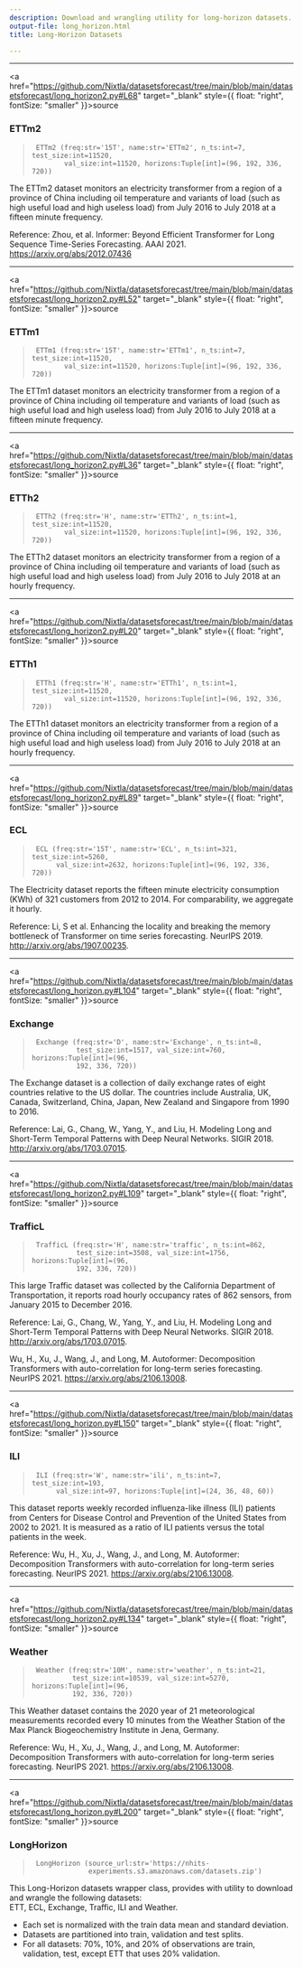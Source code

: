 ```yaml
---
description: Download and wrangling utility for long-horizon datasets.
output-file: long_horizon.html
title: Long-Horizon Datasets

---
```


------------------------------------------------------------------------

<a
href="https://github.com/Nixtla/datasetsforecast/tree/main/blob/main/datasetsforecast/long_horizon2.py#L68"
target="_blank" style={{ float: "right", fontSize: "smaller" }}>source</a>

### ETTm2

> ``` text
>  ETTm2 (freq:str='15T', name:str='ETTm2', n_ts:int=7, test_size:int=11520,
>         val_size:int=11520, horizons:Tuple[int]=(96, 192, 336, 720))
> ```

The ETTm2 dataset monitors an electricity transformer from a region of a
province of China including oil temperature and variants of load (such
as high useful load and high useless load) from July 2016 to July 2018
at a fifteen minute frequency.

Reference: Zhou, et al. Informer: Beyond Efficient Transformer for Long
Sequence Time-Series Forecasting. AAAI 2021.
https://arxiv.org/abs/2012.07436

------------------------------------------------------------------------

<a
href="https://github.com/Nixtla/datasetsforecast/tree/main/blob/main/datasetsforecast/long_horizon2.py#L52"
target="_blank" style={{ float: "right", fontSize: "smaller" }}>source</a>

### ETTm1

> ``` text
>  ETTm1 (freq:str='15T', name:str='ETTm1', n_ts:int=7, test_size:int=11520,
>         val_size:int=11520, horizons:Tuple[int]=(96, 192, 336, 720))
> ```

The ETTm1 dataset monitors an electricity transformer from a region of a
province of China including oil temperature and variants of load (such
as high useful load and high useless load) from July 2016 to July 2018
at a fifteen minute frequency.

------------------------------------------------------------------------

<a
href="https://github.com/Nixtla/datasetsforecast/tree/main/blob/main/datasetsforecast/long_horizon2.py#L36"
target="_blank" style={{ float: "right", fontSize: "smaller" }}>source</a>

### ETTh2

> ``` text
>  ETTh2 (freq:str='H', name:str='ETTh2', n_ts:int=1, test_size:int=11520,
>         val_size:int=11520, horizons:Tuple[int]=(96, 192, 336, 720))
> ```

The ETTh2 dataset monitors an electricity transformer from a region of a
province of China including oil temperature and variants of load (such
as high useful load and high useless load) from July 2016 to July 2018
at an hourly frequency.

------------------------------------------------------------------------

<a
href="https://github.com/Nixtla/datasetsforecast/tree/main/blob/main/datasetsforecast/long_horizon2.py#L20"
target="_blank" style={{ float: "right", fontSize: "smaller" }}>source</a>

### ETTh1

> ``` text
>  ETTh1 (freq:str='H', name:str='ETTh1', n_ts:int=1, test_size:int=11520,
>         val_size:int=11520, horizons:Tuple[int]=(96, 192, 336, 720))
> ```

The ETTh1 dataset monitors an electricity transformer from a region of a
province of China including oil temperature and variants of load (such
as high useful load and high useless load) from July 2016 to July 2018
at an hourly frequency.

------------------------------------------------------------------------

<a
href="https://github.com/Nixtla/datasetsforecast/tree/main/blob/main/datasetsforecast/long_horizon2.py#L89"
target="_blank" style={{ float: "right", fontSize: "smaller" }}>source</a>

### ECL

> ``` text
>  ECL (freq:str='15T', name:str='ECL', n_ts:int=321, test_size:int=5260,
>       val_size:int=2632, horizons:Tuple[int]=(96, 192, 336, 720))
> ```

The Electricity dataset reports the fifteen minute electricity
consumption (KWh) of 321 customers from 2012 to 2014. For comparability,
we aggregate it hourly.

Reference: Li, S et al. Enhancing the locality and breaking the memory
bottleneck of Transformer on time series forecasting. NeurIPS 2019.
http://arxiv.org/abs/1907.00235.

------------------------------------------------------------------------

<a
href="https://github.com/Nixtla/datasetsforecast/tree/main/blob/main/datasetsforecast/long_horizon.py#L104"
target="_blank" style={{ float: "right", fontSize: "smaller" }}>source</a>

### Exchange

> ``` text
>  Exchange (freq:str='D', name:str='Exchange', n_ts:int=8,
>            test_size:int=1517, val_size:int=760, horizons:Tuple[int]=(96,
>            192, 336, 720))
> ```

The Exchange dataset is a collection of daily exchange rates of eight
countries relative to the US dollar. The countries include Australia,
UK, Canada, Switzerland, China, Japan, New Zealand and Singapore from
1990 to 2016.

Reference: Lai, G., Chang, W., Yang, Y., and Liu, H. Modeling Long and
Short-Term Temporal Patterns with Deep Neural Networks. SIGIR 2018.
http://arxiv.org/abs/1703.07015.

------------------------------------------------------------------------

<a
href="https://github.com/Nixtla/datasetsforecast/tree/main/blob/main/datasetsforecast/long_horizon2.py#L109"
target="_blank" style={{ float: "right", fontSize: "smaller" }}>source</a>

### TrafficL

> ``` text
>  TrafficL (freq:str='H', name:str='traffic', n_ts:int=862,
>            test_size:int=3508, val_size:int=1756, horizons:Tuple[int]=(96,
>            192, 336, 720))
> ```

This large Traffic dataset was collected by the California Department of
Transportation, it reports road hourly occupancy rates of 862 sensors,
from January 2015 to December 2016.

Reference: Lai, G., Chang, W., Yang, Y., and Liu, H. Modeling Long and
Short-Term Temporal Patterns with Deep Neural Networks. SIGIR 2018.
http://arxiv.org/abs/1703.07015.

Wu, H., Xu, J., Wang, J., and Long, M. Autoformer: Decomposition
Transformers with auto-correlation for long-term series forecasting.
NeurIPS 2021. https://arxiv.org/abs/2106.13008.

------------------------------------------------------------------------

<a
href="https://github.com/Nixtla/datasetsforecast/tree/main/blob/main/datasetsforecast/long_horizon.py#L150"
target="_blank" style={{ float: "right", fontSize: "smaller" }}>source</a>

### ILI

> ``` text
>  ILI (freq:str='W', name:str='ili', n_ts:int=7, test_size:int=193,
>       val_size:int=97, horizons:Tuple[int]=(24, 36, 48, 60))
> ```

This dataset reports weekly recorded influenza-like illness (ILI)
patients from Centers for Disease Control and Prevention of the United
States from 2002 to 2021. It is measured as a ratio of ILI patients
versus the total patients in the week.

Reference: Wu, H., Xu, J., Wang, J., and Long, M. Autoformer:
Decomposition Transformers with auto-correlation for long-term series
forecasting. NeurIPS 2021. https://arxiv.org/abs/2106.13008.

------------------------------------------------------------------------

<a
href="https://github.com/Nixtla/datasetsforecast/tree/main/blob/main/datasetsforecast/long_horizon2.py#L134"
target="_blank" style={{ float: "right", fontSize: "smaller" }}>source</a>

### Weather

> ``` text
>  Weather (freq:str='10M', name:str='weather', n_ts:int=21,
>           test_size:int=10539, val_size:int=5270, horizons:Tuple[int]=(96,
>           192, 336, 720))
> ```

This Weather dataset contains the 2020 year of 21 meteorological
measurements recorded every 10 minutes from the Weather Station of the
Max Planck Biogeochemistry Institute in Jena, Germany.

Reference: Wu, H., Xu, J., Wang, J., and Long, M. Autoformer:
Decomposition Transformers with auto-correlation for long-term series
forecasting. NeurIPS 2021. https://arxiv.org/abs/2106.13008.

------------------------------------------------------------------------

<a
href="https://github.com/Nixtla/datasetsforecast/tree/main/blob/main/datasetsforecast/long_horizon.py#L200"
target="_blank" style={{ float: "right", fontSize: "smaller" }}>source</a>

### LongHorizon

> ``` text
>  LongHorizon (source_url:str='https://nhits-
>               experiments.s3.amazonaws.com/datasets.zip')
> ```

This Long-Horizon datasets wrapper class, provides with utility to
download and wrangle the following datasets:  
ETT, ECL, Exchange, Traffic, ILI and Weather.

-   Each set is normalized with the train data mean and standard
    deviation.
-   Datasets are partitioned into train, validation and test splits.
-   For all datasets: 70%, 10%, and 20% of observations are train,
    validation, test, except ETT that uses 20% validation.

